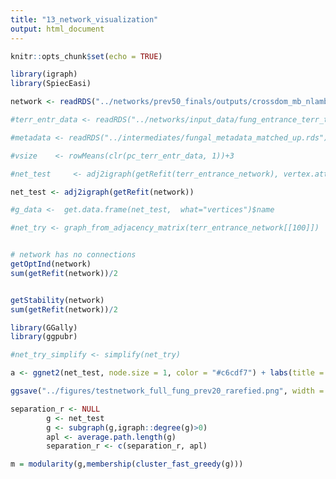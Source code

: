 ```yaml
---
title: "13_network_visualization"
output: html_document
---
```


```r
knitr::opts_chunk$set(echo = TRUE)
```

```r
library(igraph)
library(SpiecEasi)
```

```r
network <- readRDS("../networks/prev50_finals/outputs/crossdom_mb_nlambda20.rds")

#terr_entr_data <- readRDS("../networks/input_data/fung_entrance_terr_top1000_allempos_in_site_entrance.rds")

#metadata <- readRDS("../intermediates/fungal_metadata_matched_up.rds")

```

```r
#vsize    <- rowMeans(clr(pc_terr_entr_data, 1))+3

#net_test     <- adj2igraph(getRefit(terr_entrance_network), vertex.attr=list(name=rownames(terr_entr_data)))

net_test <- adj2igraph(getRefit(network))

#g_data <-  get.data.frame(net_test,  what="vertices")$name

#net_try <- graph_from_adjacency_matrix(terr_entrance_network[[100]])


# network has no connections
getOptInd(network)
sum(getRefit(network))/2


getStability(network)
sum(getRefit(network))/2

```

```r
library(GGally)
library(ggpubr)

#net_try_simplify <- simplify(net_try)

a <- ggnet2(net_test, node.size = 1, color = "#c6cdf7") + labs(title = "Cross domain, 50% prevalence", subtitle = "Batch, nlambda = 20, lambda.min.ratio = 0.01")

ggsave("../figures/testnetwork_full_fung_prev20_rarefied.png", width = 7, height = 6)

```


```r
separation_r <- NULL
        g <- net_test
        g <- subgraph(g,igraph::degree(g)>0)
        apl <- average.path.length(g)
        separation_r <- c(separation_r, apl)

m = modularity(g,membership(cluster_fast_greedy(g)))

```








